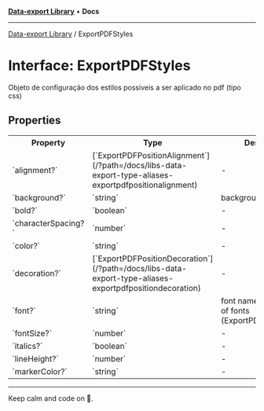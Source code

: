 
<Meta title="Libs/Data-export/interfaces/ExportPDFStyles" />



[**Data-export Library**](/?path=/docs/libs-data-export-overview--page) • **Docs**

***

[Data-export Library](/?path=/docs/libs-data-export-overview--page) / ExportPDFStyles

# Interface: ExportPDFStyles

Objeto de configuração dos estilos possiveis a ser aplicado no pdf (tipo css)

## Properties

<table>
<tr><th>Property</th><th>Type</th><th>Description</th><th>Defined in</th></tr>
<tr></tr>
<tr><td>`alignment?`</td><td>[`ExportPDFPositionAlignment`](/?path=/docs/libs-data-export-type-aliases-exportpdfpositionalignment)</td><td>-</td><td>pdf/index.ts:195</td></tr>
<tr><td>`background?`</td><td>`string`</td><td>background-color</td><td>pdf/index.ts:190</td></tr>
<tr><td>`bold?`</td><td>`boolean`</td><td>-</td><td>pdf/index.ts:196</td></tr>
<tr><td>`characterSpacing?`</td><td>`number`</td><td>-</td><td>pdf/index.ts:187</td></tr>
<tr><td>`color?`</td><td>`string`</td><td>-</td><td>pdf/index.ts:191</td></tr>
<tr><td>`decoration?`</td><td>[`ExportPDFPositionDecoration`](/?path=/docs/libs-data-export-type-aliases-exportpdfpositiondecoration)</td><td>-</td><td>pdf/index.ts:194</td></tr>
<tr><td>`font?`</td><td>`string`</td><td>font name from config of fonts (ExportPDFConfig.fonts)</td><td>pdf/index.ts:184</td></tr>
<tr><td>`fontSize?`</td><td>`number`</td><td>-</td><td>pdf/index.ts:185</td></tr>
<tr><td>`italics?`</td><td>`boolean`</td><td>-</td><td>pdf/index.ts:197</td></tr>
<tr><td>`lineHeight?`</td><td>`number`</td><td>-</td><td>pdf/index.ts:186</td></tr>
<tr><td>`markerColor?`</td><td>`string`</td><td>-</td><td>pdf/index.ts:192</td></tr>
</table>


***

Keep calm and code on 🤘.
